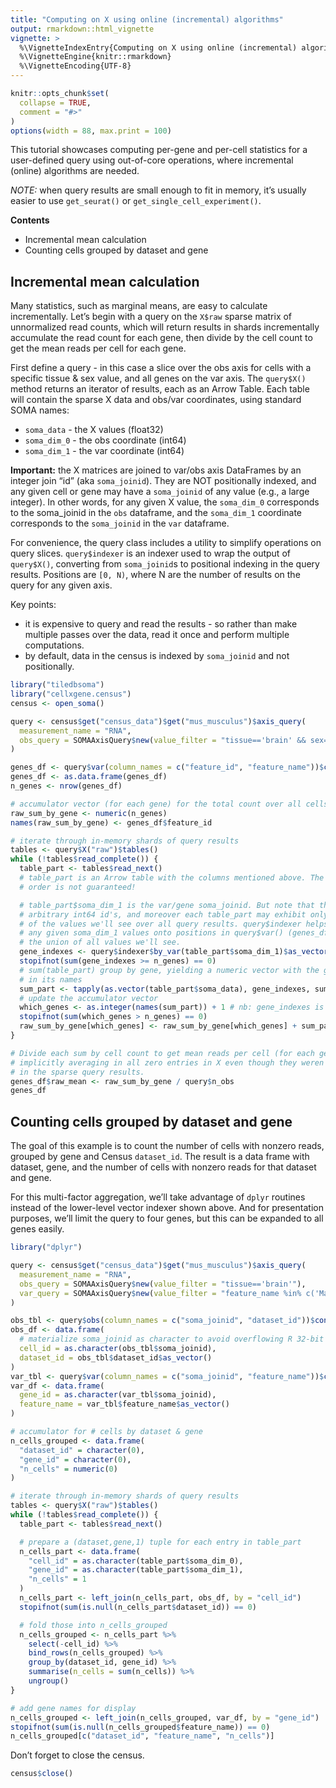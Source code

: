 ```yaml
---
title: "Computing on X using online (incremental) algorithms"
output: rmarkdown::html_vignette
vignette: >
  %\VignetteIndexEntry{Computing on X using online (incremental) algorithms}
  %\VignetteEngine{knitr::rmarkdown}
  %\VignetteEncoding{UTF-8}
---
```


```r
knitr::opts_chunk$set(
  collapse = TRUE,
  comment = "#>"
)
options(width = 88, max.print = 100)
```

<!--
THIS VIGNETTE IS BASED ON:
https://github.com/chanzuckerberg/cellxgene-census/blob/main/api/python/notebooks/api_demo/census_compute_over_X.ipynb
-->

This tutorial showcases computing per-gene and per-cell statistics for a user-defined query using out-of-core operations, where incremental (online) algorithms are needed.

*NOTE:* when query results are small enough to fit in memory, it's usually easier to use `get_seurat()` or `get_single_cell_experiment()`.

**Contents**

* Incremental mean calculation
* Counting cells grouped by dataset and gene

## Incremental mean calculation

Many statistics, such as marginal means, are easy to calculate incrementally. Let's begin with a query on the `X$raw` sparse matrix of unnormalized read counts, which will return results in shards incrementally accumulate the read count for each gene, then divide by the cell count to get the mean reads per cell for each gene.

First define a query - in this case a slice over the obs axis for cells with a specific tissue & sex value, and all genes on the var axis. The `query$X()` method returns an iterator of results, each as an Arrow Table. Each table will contain the sparse X data and obs/var coordinates, using standard SOMA names:

* `soma_data` - the X values (float32)
* `soma_dim_0` - the obs coordinate (int64)
* `soma_dim_1` - the var coordinate (int64)

**Important:** the X matrices are joined to var/obs axis DataFrames by an integer join "id" (aka `soma_joinid`). They are NOT positionally indexed, and any given cell or gene may have a `soma_joinid` of any value (e.g., a large integer). In other words, for any given X value, the `soma_dim_0` corresponds to the soma_joinid in the `obs` dataframe, and the `soma_dim_1` coordinate corresponds to the `soma_joinid` in the `var` dataframe.

For convenience, the query class includes a utility to simplify operations on query slices. `query$indexer` is an indexer used to wrap the output of `query$X()`, converting from `soma_joinid`s to positional indexing in the query results. Positions are `[0, N)`, where N are the number of results on the query for any given axis.

Key points:

* it is expensive to query and read the results - so rather than make multiple passes over the data, read it once and perform multiple computations.
* by default, data in the census is indexed by `soma_joinid` and not positionally.

```r
library("tiledbsoma")
library("cellxgene.census")
census <- open_soma()

query <- census$get("census_data")$get("mus_musculus")$axis_query(
  measurement_name = "RNA",
  obs_query = SOMAAxisQuery$new(value_filter = "tissue=='brain' && sex=='male'")
)

genes_df <- query$var(column_names = c("feature_id", "feature_name"))$concat()
genes_df <- as.data.frame(genes_df)
n_genes <- nrow(genes_df)

# accumulator vector (for each gene) for the total count over all cells in X("raw")
raw_sum_by_gene <- numeric(n_genes)
names(raw_sum_by_gene) <- genes_df$feature_id

# iterate through in-memory shards of query results
tables <- query$X("raw")$tables()
while (!tables$read_complete()) {
  table_part <- tables$read_next()
  # table_part is an Arrow table with the columns mentioned above. The result
  # order is not guaranteed!

  # table_part$soma_dim_1 is the var/gene soma_joinid. But note that these are
  # arbitrary int64 id's, and moreover each table_part may exhibit only a subset
  # of the values we'll see over all query results. query$indexer helps us map
  # any given soma_dim_1 values onto positions in query$var() (genes_df), that is
  # the union of all values we'll see.
  gene_indexes <- query$indexer$by_var(table_part$soma_dim_1)$as_vector()
  stopifnot(sum(gene_indexes >= n_genes) == 0)
  # sum(table_part) group by gene, yielding a numeric vector with the gene_index
  # in its names
  sum_part <- tapply(as.vector(table_part$soma_data), gene_indexes, sum)
  # update the accumulator vector
  which_genes <- as.integer(names(sum_part)) + 1 # nb: gene_indexes is zero-based
  stopifnot(sum(which_genes > n_genes) == 0)
  raw_sum_by_gene[which_genes] <- raw_sum_by_gene[which_genes] + sum_part
}

# Divide each sum by cell count to get mean reads per cell (for each gene),
# implicitly averaging in all zero entries in X even though they weren't included
# in the sparse query results.
genes_df$raw_mean <- raw_sum_by_gene / query$n_obs
genes_df
```

## Counting cells grouped by dataset and gene

The goal of this example is to count the number of cells with nonzero reads, grouped by gene and Census `dataset_id`. The result is a data frame with dataset, gene, and the number of cells with nonzero reads for that dataset and gene.

For this multi-factor aggregation, we'll take advantage of `dplyr` routines instead of the lower-level vector indexer shown above. And for presentation purposes, we'll limit the query to four genes, but this can be expanded to all genes easily.

```r
library("dplyr")

query <- census$get("census_data")$get("mus_musculus")$axis_query(
  measurement_name = "RNA",
  obs_query = SOMAAxisQuery$new(value_filter = "tissue=='brain'"),
  var_query = SOMAAxisQuery$new(value_filter = "feature_name %in% c('Malat1', 'Ptprd', 'Dlg2', 'Pcdh9')")
)

obs_tbl <- query$obs(column_names = c("soma_joinid", "dataset_id"))$concat()
obs_df <- data.frame(
  # materialize soma_joinid as character to avoid overflowing R 32-bit integer
  cell_id = as.character(obs_tbl$soma_joinid),
  dataset_id = obs_tbl$dataset_id$as_vector()
)
var_tbl <- query$var(column_names = c("soma_joinid", "feature_name"))$concat()
var_df <- data.frame(
  gene_id = as.character(var_tbl$soma_joinid),
  feature_name = var_tbl$feature_name$as_vector()
)

# accumulator for # cells by dataset & gene
n_cells_grouped <- data.frame(
  "dataset_id" = character(0),
  "gene_id" = character(0),
  "n_cells" = numeric(0)
)

# iterate through in-memory shards of query results
tables <- query$X("raw")$tables()
while (!tables$read_complete()) {
  table_part <- tables$read_next()

  # prepare a (dataset,gene,1) tuple for each entry in table_part
  n_cells_part <- data.frame(
    "cell_id" = as.character(table_part$soma_dim_0),
    "gene_id" = as.character(table_part$soma_dim_1),
    "n_cells" = 1
  )
  n_cells_part <- left_join(n_cells_part, obs_df, by = "cell_id")
  stopifnot(sum(is.null(n_cells_part$dataset_id)) == 0)

  # fold those into n_cells_grouped
  n_cells_grouped <- n_cells_part %>%
    select(-cell_id) %>%
    bind_rows(n_cells_grouped) %>%
    group_by(dataset_id, gene_id) %>%
    summarise(n_cells = sum(n_cells)) %>%
    ungroup()
}

# add gene names for display
n_cells_grouped <- left_join(n_cells_grouped, var_df, by = "gene_id")
stopifnot(sum(is.null(n_cells_grouped$feature_name)) == 0)
n_cells_grouped[c("dataset_id", "feature_name", "n_cells")]
```

Don't forget to close the census.

```r
census$close()
```
